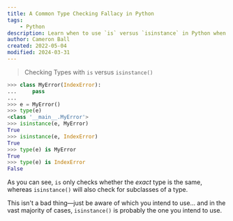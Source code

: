 ```yaml
---
title: A Common Type Checking Fallacy in Python
tags:
    - Python
description: Learn when to use `is` versus `isinstance` in Python when comparing types.
author: Cameron Ball
created: 2022-05-04
modified: 2024-03-31
---
```


> Checking Types with `is` versus `isinstance()`

```py
>>> class MyError(IndexError):
...     pass
...
>>> e = MyError()
>>> type(e)
<class '__main__.MyError'>
>>> isinstance(e, MyError)
True
>>> isinstance(e, IndexError)
True
>>> type(e) is MyError
True
>>> type(e) is IndexError
False
```

As you can see, `is` only checks whether the *exact* type is the same, whereas `isinstance()` will also check for subclasses of a type.

This isn't a bad thing—just be aware of which you intend to use... and in the vast majority of cases, `isinstance()` is probably the one you intend to use.
